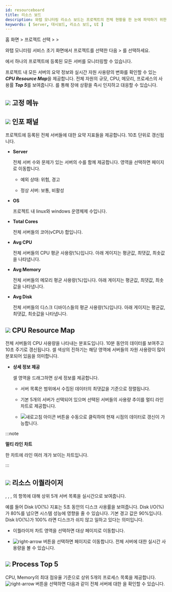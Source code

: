 ```yaml
---
id: resourceboard
title: 리소스 보드
description: 와탭 모니터링 리소스 보드는 프로젝트의 전체 현황을 한 눈에 파악하기 위한 기능을 제공합니다.
keywords: [ Server, 대시보드, 리소스 보드, UI ]
---
```


홈 화면 &gt; 프로젝트 선택 &gt; <Cmdname sid="side_dashboard" className="uitext" /> &gt; <Cmdname sid="side_resourceBoard" className="uitext" />

와탭 모니터링 서비스 초기 화면에서 프로젝트를 선택한 다음 <Cmdname sid="side_dashboard" className="uitext" /> &gt; <Cmdname sid="side_resourceBoard" className="uitext" />를 선택하세요.

<ImgLang img='server-resourceboard.png' desc='리소스 보드 sc'/>

<Cmdname sid="side_resourceBoard" className="uitext" />에서 하나의 프로젝트에 등록된 모든 서버를 모니터링할 수 있습니다. 

프로젝트 내 모든 서버의 요약 정보와 실시간 자원 사용량의 변화를 확인할 수 있는 ***CPU Resource Map***을 제공합니다. 전체 자원의 규모, CPU, 메모리, 프로세스의 사용률 ***Top 5***를 보여줍니다. <Cmdname sid="side_resourceBoard" className="uitext" />를 통해 장애 상황을 즉시 인지하고 대응할 수 있습니다.

## ![](/img/number-01.png) 고정 메뉴


<Dashboardstaticdef /> 

## ![](/img/number-02.png) 인포 패널

프로젝트에 등록된 전체 서버들에 대한 요약 지표들을 제공합니다. 10초 단위로 갱신됩니다.

* **Server**  

  전체 서버 수와 문제가 있는 서버의 수를 함께 제공합니다. 영역을 선택하면 <Cmdname sid="side_serverList" className="uitext" /> 페이지로 이동합니다.

  * 예외 상태: <span class='vslow'>위험</span>, <span class='slow'>경고</span>
  
  * 정상 서버: <span class='snormal'>보통</span>, <span class='k8s-normal'>비활성</span>

* **OS**  

  프로젝트 내 linux와 windows 운영체제 수입니다.

* **Total Cores**  

  전체 서버들의 코어(vCPU) 합입니다.

* **Avg CPU**  

  전체 서버들의 CPU 평균 사용량(%)입니다. 아래 게이지는 평균값, 최댓값, 최솟값을 나타냅니다.

* **Avg Memory**  

  전체 서버들의 메모리 평균 사용량(%)입니다. 아래 게이지는 평균값, 최댓값, 최솟값을 나타냅니다.

* **Avg Disk**  

  전체 서버들의 디스크 디바이스들의 평균 사용량(%)입니다. 아래 게이지는 평균값, 최댓값, 최솟값을 나타냅니다.

## ![](/img/number-03.png) CPU Resource Map

전체 서버들의 CPU 사용량을 나타내는 분포도입니다. 10분 동안의 데이터를 보여주고 10초 주기로 갱신됩니다. 셀 색상의 진하기는 해당 영역에 서버들의 자원 사용량이 많이 분포되어 있음을 의미합니다.

* **상세 정보 제공**
  
  셀 영역을 드래그하면 상세 정보를 제공합니다.
  
  <ImgLang img='server-resourcemap.png' desc='리소스 맵'/>
  
  * 서버 목록은 범위에서 수집된 데이터의 최댓값을 기준으로 정렬됩니다.

  * 기본 5개의 서버가 선택되어 있으며 선택된 서버들의 사용량 추이를 멀티 라인 차트로 제공합니다.

  * ![새로고침 아이콘](/img/ico-refresh.svg) <Cmdname sid="refresh" className="uitext" /> 버튼을 수동으로 클릭하여 현재 시점의 데이터로 갱신이 가능합니다. 

:::note

**멀티 라인 차트**

한 차트에 라인 여러 개가 보이는 차트입니다.

:::

## ![](/img/number-04.png) 리소스 이퀄라이저

<Cmdname sid="cpu" className="uitext" />, <Cmdname sid="memory" className="uitext" />, <Cmdname sid="diskIo" className="uitext" />, <Cmdname sid="disk_iops" className="uitext" />의 항목에 대해 상위 5개 서버 목록을 실시간으로 보여줍니다.

예를 들어 Disk I/O(%) 지표는 5초 동안의 디스크 사용률을 보여줍니다. Disk I/O(%)가 80%를 넘으면 시스템 성능에 영향을 줄 수 있습니다. 기본 경고 값은 90%입니다. Disk I/O(%)가 100% 라면 디스크가 쉬지 않고 일하고 있다는 의미입니다.

* 이퀄라이저 차트 영역을 선택하면 대상 <Cmdname sid="side_serverDetail" className="uitext" /> 페이지로 이동합니다. 

* ![right-arrow](/img/right-arrow.svg) 버튼을 선택하면 <Cmdname sid="side_resourceEqualizer" className="uitext" /> 페이지로 이동합니다. 전체 서버에 대한 실시간 사용량을 볼 수 있습니다.

## ![](/img/number-05.png) Process Top 5

CPU, Memory의 최대 점유율 기준으로 상위 5개의 프로세스 목록을 제공합니다. ![right-arrow](/img/right-arrow.svg) 버튼을 선택하면 다음과 같이 전체 서버에 대한 <Cmdname sid="process_list" className="uitext" />을 확인할 수 있습니다.

<ImgLang img='server-process-list-dt.png' desc='서버 프로세스 목록'/>